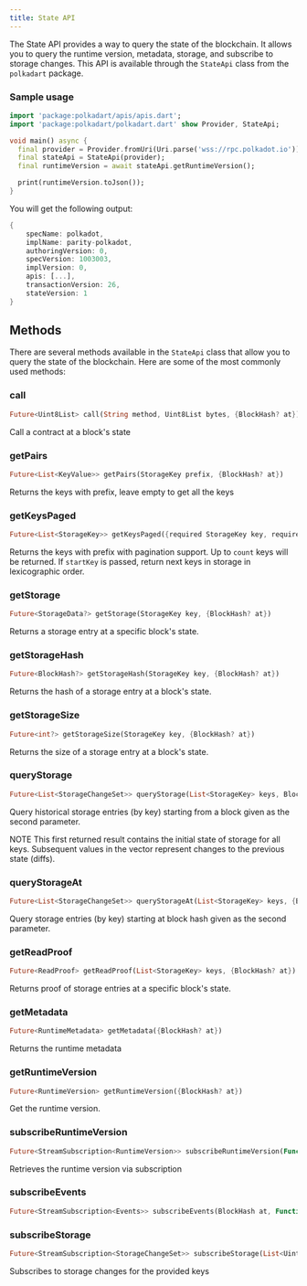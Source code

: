 ```yaml
---
title: State API
---
```


The State API provides a way to query the state of the blockchain. It allows you to query the runtime version, metadata, storage, and subscribe to storage changes.
This API is available through the `StateApi` class from the `polkadart` package.

### Sample usage

```dart
import 'package:polkadart/apis/apis.dart';
import 'package:polkadart/polkadart.dart' show Provider, StateApi;

void main() async {
  final provider = Provider.fromUri(Uri.parse('wss://rpc.polkadot.io'));
  final stateApi = StateApi(provider);
  final runtimeVersion = await stateApi.getRuntimeVersion();

  print(runtimeVersion.toJson());
}
```

You will get the following output:

```dart
{
	specName: polkadot,
	implName: parity-polkadot,
	authoringVersion: 0,
	specVersion: 1003003,
	implVersion: 0,
	apis: [...],
	transactionVersion: 26,
	stateVersion: 1
}
```

## Methods

There are several methods available in the `StateApi` class that allow you to query the state of the blockchain. Here are some of the most commonly used methods:

### call

```dart
Future<Uint8List> call(String method, Uint8List bytes, {BlockHash? at})
```

Call a contract at a block's state

### getPairs

```dart
Future<List<KeyValue>> getPairs(StorageKey prefix, {BlockHash? at})
```

Returns the keys with prefix, leave empty to get all the keys

### getKeysPaged

```dart
Future<List<StorageKey>> getKeysPaged({required StorageKey key, required int count, StorageKey? startKey, BlockHash? at})
```

Returns the keys with prefix with pagination support.
Up to `count` keys will be returned.
If `startKey` is passed, return next keys in storage in lexicographic order.

### getStorage

```dart
Future<StorageData?> getStorage(StorageKey key, {BlockHash? at})
```

Returns a storage entry at a specific block's state.

### getStorageHash

```dart
Future<BlockHash?> getStorageHash(StorageKey key, {BlockHash? at})
```

Returns the hash of a storage entry at a block's state.

### getStorageSize

```dart
Future<int?> getStorageSize(StorageKey key, {BlockHash? at})
```

Returns the size of a storage entry at a block's state.

### queryStorage

```dart
Future<List<StorageChangeSet>> queryStorage(List<StorageKey> keys, BlockHash fromBlock,{BlockHash? toBlock})
```

Query historical storage entries (by key) starting from a block given as the second
parameter.

NOTE This first returned result contains the initial state of storage for all keys.
Subsequent values in the vector represent changes to the previous state (diffs).

### queryStorageAt

```dart
Future<List<StorageChangeSet>> queryStorageAt(List<StorageKey> keys, {BlockHash? at})
```

Query storage entries (by key) starting at block hash given as the second parameter.

### getReadProof

```dart
Future<ReadProof> getReadProof(List<StorageKey> keys, {BlockHash? at})
```

Returns proof of storage entries at a specific block's state.

### getMetadata

```dart
Future<RuntimeMetadata> getMetadata({BlockHash? at})
```

Returns the runtime metadata

### getRuntimeVersion

```dart
Future<RuntimeVersion> getRuntimeVersion({BlockHash? at})
```

Get the runtime version.

### subscribeRuntimeVersion

```dart
Future<StreamSubscription<RuntimeVersion>> subscribeRuntimeVersion(Function(RuntimeVersion) onData)
```

Retrieves the runtime version via subscription

### subscribeEvents

```dart
Future<StreamSubscription<Events>> subscribeEvents(BlockHash at, Function(Events) onData)
```

### subscribeStorage

```dart
Future<StreamSubscription<StorageChangeSet>> subscribeStorage(List<Uint8List> storageKeys, Function(StorageChangeSet) onData)
```

Subscribes to storage changes for the provided keys